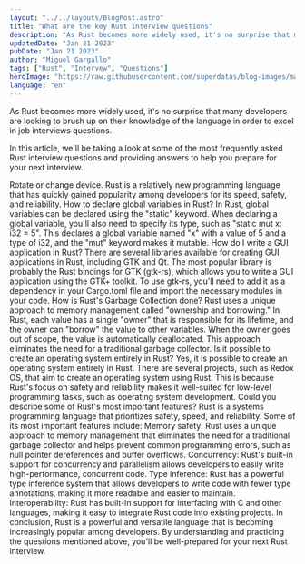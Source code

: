 ```yaml
---
layout: "../../layouts/BlogPost.astro"
title: "What are the key Rust interview questions"
description: "As Rust becomes more widely used, it's no surprise that many developers are looking to brush up on their knowledge of the language in order to excel in job interviews questions."
updatedDate: "Jan 21 2023"
pubDate: "Jan 21 2023"
author: "Miguel Gargallo"
tags: ["Rust", "Intervew", "Questions"]
heroImage: "https://raw.githubusercontent.com/superdatas/blog-images/main/generic/miguelgargalloblog.png"
language: "en"
---
```


As Rust becomes more widely used, it's no surprise that many developers are looking to brush up on their knowledge of the language in order to excel in job interviews questions.

In this article, we'll be taking a look at some of the most frequently asked Rust interview questions and providing answers to help you prepare for your next interview.

<warningresolution>Rotate or change device.</warningresolution>
<dialogue>
<me>Rust is a relatively new programming language that has quickly gained popularity among developers for its speed, safety, and reliability.</me>
<interview>How to declare global variables in Rust?</interview>
<me>In Rust, global variables can be declared using the "static" keyword. When declaring a global variable, you'll also need to specify its type, such as "static mut x: i32 = 5". This declares a global variable named "x" with a value of 5 and a type of i32, and the "mut" keyword makes it mutable.</me>
<interview>How do I write a GUI application in Rust?</interview>
<me>There are several libraries available for creating GUI applications in Rust, including GTK and Qt. The most popular library is probably the Rust bindings for GTK (gtk-rs), which allows you to write a GUI application using the GTK+ toolkit. To use gtk-rs, you'll need to add it as a dependency in your Cargo.toml file and import the necessary modules in your code.</me>
<interview>How is Rust's Garbage Collection done?</interview>
<me>Rust uses a unique approach to memory management called "ownership and borrowing." In Rust, each value has a single "owner" that is responsible for its lifetime, and the owner can "borrow" the value to other variables. When the owner goes out of scope, the value is automatically deallocated. This approach eliminates the need for a traditional garbage collector.</me>
<interview>Is it possible to create an operating system entirely in Rust?</interview>
<me>Yes, it is possible to create an operating system entirely in Rust. There are several projects, such as Redox OS, that aim to create an operating system using Rust. This is because Rust's focus on safety and reliability makes it well-suited for low-level programming tasks, such as operating system development.</me>
<interview>Could you describe some of Rust's most important features?</interview>
<me>Rust is a systems programming language that prioritizes safety, speed, and reliability. Some of its most important features include:</me>
<interview>
Memory safety: Rust uses a unique approach to memory management that eliminates the need for a traditional garbage collector and helps prevent common programming errors, such as null pointer dereferences and buffer overflows.
Concurrency: Rust's built-in support for concurrency and parallelism allows developers to easily write high-performance, concurrent code.
Type inference: Rust has a powerful type inference system that allows developers to write code with fewer type annotations, making it more readable and easier to maintain.
Interoperability: Rust has built-in support for interfacing with C and other languages, making it easy to integrate Rust code into existing projects.
</interview></dialogue>
In conclusion, Rust is a powerful and versatile language that is becoming increasingly popular among developers. By understanding and practicing the questions mentioned above, you'll be well-prepared for your next Rust interview.
